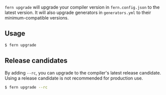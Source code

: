 `fern upgrade` will upgrade your compiler version in `fern.config.json` to the
latest version. It will also upgrade generators in `generators.yml` to their minimum-compatible versions.

## Usage

```bash
$ fern upgrade
```

## Release candidates

By adding `--rc`, you can upgrade to the compiler's latest release candidate. Using a release candidate is not recommended for production use.

```bash
$ fern upgrade --rc
```